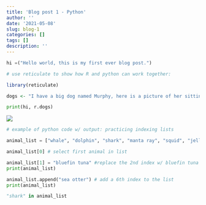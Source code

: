 ```yaml
---
title: 'Blog post 1 - Python'
author: ''
date: '2021-05-08'
slug: blog-1
categories: []
tags: []
description: ''
---
```

```python
hi =("Hello world, this is my first ever blog post.")
```

```R
# use reticulate to show how R and python can work together:

library(reticulate)

dogs <- "I have a big dog named Murphy, here is a picture of her sitting in a funny position."
```

```python
print(hi, r.dogs)
```

![](/post/2021-05-08-blog-1_files/21269D83-DA31-4DD7-BC62-A7126232EE15.jpeg)

```python
# example of python code w/ output: practicing indexing lists

animal_list = ["whale", "dolphin", "shark", "manta ray", "squid", "jellyfish"]

animal_list[0] # select first animal in list

animal_list[1] = "bluefin tuna" #replace the 2nd index w/ bluefin tuna
print(animal_list)

animal_list.append("sea otter") # add a 6th index to the list
print(animal_list)

"shark" in animal_list
```

